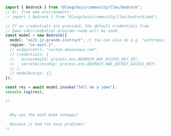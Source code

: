 ```typescript
import { Bedrock } from "@langchain/community/llms/bedrock";
// Or, from web environments:
// import { Bedrock } from "@langchain/community/llms/bedrock/web";

// If no credentials are provided, the default credentials from
// @aws-sdk/credential-provider-node will be used.
const model = new Bedrock({
  model: "ai21.j2-grande-instruct", // You can also do e.g. "anthropic.claude-v2"
  region: "us-east-1",
  // endpointUrl: "custom.amazonaws.com",
  // credentials: {
  //   accessKeyId: process.env.BEDROCK_AWS_ACCESS_KEY_ID!,
  //   secretAccessKey: process.env.BEDROCK_AWS_SECRET_ACCESS_KEY!,
  // },
  // modelKwargs: {},
});

const res = await model.invoke("Tell me a joke");
console.log(res);

/*


  Why was the math book unhappy?

  Because it had too many problems!
*/
```